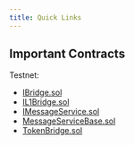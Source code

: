 ```yaml
---
title: Quick Links
---
```


## Important Contracts

Testnet:

- [IBridge.sol](pathname:///files/testnet/IBridge.sol)
- [IL1Bridge.sol](pathname:///files/testnet/IL1Bridge.sol)
- [IMessageService.sol](pathname:///files/testnet/IMessageService.sol)
- [MessageServiceBase.sol](pathname:///files/testnet/MessageServiceBase.sol)
- [TokenBridge.sol](pathname:///files//testnet/TokenBridge.sol)

